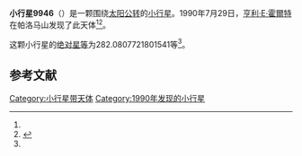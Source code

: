 {{Infobox planet
| bgcolour = #FFFFC0
| name = 9946
| symbol = 
| image = 
| caption = 
| discovery = yes
| discovery_ref = 
| discoverer = [[亨利·E·霍爾特|亨利·E·霍爾特]]
| discovery_site = [[帕洛马山|帕洛马山]] 
| discovered = 1990年7月29日
| designations = yes
| mp_name = 
| named_after = 
| alt_names = 
| mp_category = [[主带小行星|主带小行星]]
| orbit_ref = <ref name="a">[http://ssd.jpl.nasa.gov/sbdb.cgi?sstr=9946 9946] {{Wayback|url=http://ssd.jpl.nasa.gov/sbdb.cgi?sstr=9946 |date=20210717072128 }}，小行星數據庫瀏覽器（JPL Small-Body Database Browser）－[[美国国家航空航天局|美国国家航空航天局]]喷气推进实验室</ref>
| epoch = 2456400.5 (2013年4月18日更新)
| aphelion = {{convert|2.433013127953005|AU|km|3|abbr=on|lk=out}}
| perihelion = {{convert|2.084982235092546|AU|km|3|abbr=on}}
| semimajor = {{convert|2.258997681522775|AU|km|3|abbr=on}}
| eccentricity = 0.077032149
| period = 1240.143966 [[日|日]]<br />3.4[[儒略年|儒略年]]
| avg_speed = 
| inclination = 3.179853835832852
| asc_node = 2.2086810102995
| mean_anomaly = 
| arg_peri = 282.0807721801541
| satellites = 
| physical_characteristics = yes
| dimensions = 
| mass = 
| density = 
| surface_grav = 
| escape_velocity = 
| sidereal_day = 
| axial_tilt = 
| pole_ecliptic_lat = 
| pole_ecliptic_lon = 
| albedo = 
| temperatures= 
| temp_name1 = 
| mean_temp_1 = 
| max_temp_1 = 
| temp_name2 = 
| max_temp_2 = 
| spectral_type = 
| abs_magnitude = 282.0807721801541
}}

'''小行星9946'''（{{lang-en|9946}}）是一颗围绕[[太阳|太阳]][[公转|公转]]的[[小行星|小行星]]。1990年7月29日，[[亨利·E·霍爾特|亨利·E·霍爾特]]在帕洛马山发现了此天体<ref name="a" /><ref>{{cite news|title=小行星列表|url=http://cfa-www.harvard.edu/iau/lists/NumberedMPs.txt|accessdate=2013-07-08|newspaper=哈佛大学|archive-date=2008-05-17|archive-url=https://web.archive.org/web/20080517010638/http://cfa-www.harvard.edu/iau/lists/NumberedMPs.txt|dead-url=no}}</ref>。

这颗小行星的[[绝对星等|绝对星等]]为282.0807721801541等<ref name="a" />。

==参考文献==
{{reflist}}
{{Minor Planet Number|[[小行星9945|小行星9945]]|[[小行星9947|小行星9947]]}}

{{小天体}}

[[Category:小行星带天体|Category:小行星带天体]]
[[Category:1990年发现的小行星|Category:1990年发现的小行星]]

{{asteroid-stub}}